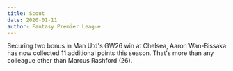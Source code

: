 ```yaml
---
title: Scout
date: 2020-01-11
author: Fantasy Premier League
---
```


Securing two bonus in Man Utd's GW26 win at Chelsea, Aaron Wan-Bissaka has now collected 11 additional points this season. That's more than any colleague other than Marcus Rashford (26).
